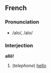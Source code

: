 ==French==
===Pronunciation===
*/alo/, /alo/

===Interjection===
'''allô!'''

# (''telephone'') [[hello]]